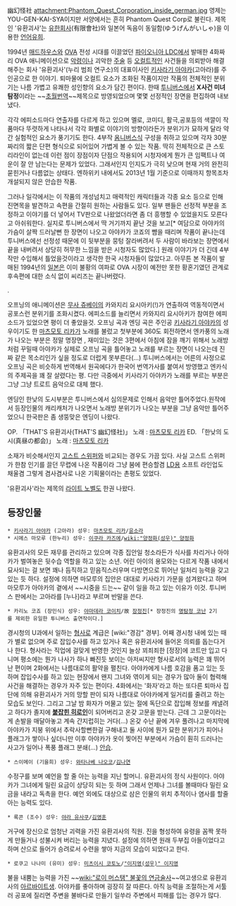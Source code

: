 幽幻怪社
attachment:Phantom_Quest_Corporation_inside_german.jpg
영제는 YOU-GEN-KAI-SYA이지만 서양에서는 흔히 Phantom Quest Corp로 불린다. 제목인 '유환괴사'는 [[유한회사]](有限會社)와 일본어 독음이 동일함(ゆうげんがいしゃ)을 이용한 [[언어유희]].

1994년 [[매드하우스]]와 [[OVA]] 전성 시대를 이끌었던 [[파이오니아 LDC]]에서 발매한 4화짜리 OVA 애니메이션으로 [[악령]]이나 괴악한 [[주술]] 등 [[오컬트]]적인 사건들을 의뢰받아 해결해주는 회사 '유환괴사'(누리 범죄 연구소)의 대표이사인 [[키사라기 아야카]](고아라)를 주인공으로 한 이야기. 퇴마물에 오컬트 요소가 조화된 작품이지만 작품의 전체적인 분위기는 나름 가볍고 유쾌한 성인향의 요소가 담긴 편이다. 한때 [[투니버스]]에서 '''X사건 미녀 탐정'''이라는 ~~[[초월번역]]~~제목으로 방영되었으며 몇몇 선정적인 장면을 편집하여 내보냈다. 

각각 에피소드마다 연출자를 다르게 하고 있으며 멜로, 코미디, 활극,공포등의 색깔이 작품마다 뚜렷하게 나타나서 각각 화별로 이야기의 방향이라든가 분위기가 묘하게 달라 약간 실험적인 요소가 풍기기도 한다. 4부작 [[옴니버스]]식 구성을 취하고 있으며 각자 30분짜리의 짧은 단편 형식으로 되어있어 가볍게 볼 수 있는 작품. 딱히 전체적으로 큰 스토리라인이 없는데 이런 점이 장점이자 단점으 작용되어 시청자에게 뭔가 큰 임팩트나 여운이 잘 안 남는다는 문제가 있었다. 그래서인지 인지도가 극히 낮으며 현재 거의 완전히 묻힌거나 다름없는 상태다. 엔하위키 내에서도 2013년 1월 기준으로 이때까지 항목조차 개설되지 않은 안습한 작품.


그러나 일각에서는 이 작품의 개성넘치고 매력적인 캐릭터들과 각종 요소 등으로 인해 진면목을 발견하고 속편을 간절히 원하는 사람들도 있다. 일부 팬들은 선정적 부분을 조정하고 이야기를 더 넣어서 TV판으로 나왔었더라면 좀 더 흥행할 수 있었을지도 모른다고 아쉬워한다. 실지로 투니버스에서 딱 거기까지 끝난 것을 보고[* 여담으로 아야카의 가슴이 살짝 드러날뻔 한 장면이 나오고 아야카가 코죠의 뺨을 때리며 작품이 끝나는데 투니버스에선 선정성 때문에 이 뒷부분을 뭉텅 잘라버려서 두 사람이 바라보는 장면에서 끝을 내버려서 상당히 허무한 느낌을 받은 시청자도 많았다.] 원래 이야기가 더 긴데 4부작만 수입해서 틀었을것이라고 생각한 한국 시청자들이 많았다고. 아무튼 본 작품이 발매된 1994년의 [[일본]]은 이미 불황의 여파로 OVA 시장이 예전만 못한 황혼기였던 관계로 후속편에 대한 소식 없이 씨리즈는 끝나버렸다. 

.

오프닝의 애니메이션은 [[무사 쥬베이]]의 카와지리 요시아키(!)가 연출하여 역동적이면서 공포스런 분위기를 조화시켰다. 에피소드를 늘리면서 카와지리 요시아키가 참여한 에피소드가 있었으면 평이 더 좋았을것. 오프닝 곡과 엔딩 곡은 주인공 [[키사라기 아야카]]의 성우이기도 한 [[마츠모토 리카]]가 노래를 불렀고 첫부분에 360도 회전하면서 엔카풍의 노래가 나오는 부분은 정말 명장면 , 재미있는 것은 3편에서 아침에 잠을 깨기 위해서 노래방처럼 꾸밀때 아야카가 실제로 오프닝 곡을 틀어놓고 노래를 부르는 장면이 나오는데 진짜 같은 목소리인가 싶을 정도로 더럽게 못부른다(...) 투니버스에서는 어른의 사정으로 오프닝 곡은 비슷하게 번역해서 원곡에다가 한국어 번역가사를 붙여서 방영했고 엔카식의 주제곡을 꽤 잘 살렸다는 평. 다만 극중에서 키사라기 아야카가 노래를 부르는 부분은 그냥 그냥 트로트 음악으로 대체 했다. 

엔딩인 한낮의 도시부분은 투니버스에서 심의문제로 인해서 음악만 틀어주었다.원작에서 등장인물의 캐리캐처가 나오면서 노래방 분위기가 나오는 부분을 그냥 음악만 틀어주었으니 한국판은 좀 생뚱맞은 엔딩이 나왔다.

{{{#!html
<iframe width="500" height="408" src="http://serviceapi.nmv.naver.com/flash/convertIframeTag.nhn?vid=7D81B2903BF5D03CBF0E222A2A278E3AF663&outKey=V1249e205318605808c6528020440602331d6ee9f77c739bd404728020440602331d6" frameborder="no" scrolling="no"></iframe>
}}}

OP. 「THAT'S 유환괴사(THAT'S 幽幻怪社)」 노래 : [[마츠모토 리카]] 
ED. 「한낮의 도시(真昼の都会)」 노래 : [[마츠모토 리카]]

소재가 비슷해서인지 [[고스트 스위퍼]]와 비교되는 경우도 가끔 있다. 사실 고스트 스위퍼가 한참 인기를 끌던 무렵에 나온 작품이라 그냥 붐에 편승할겸 [[LD]]용 소프트 라인업도 채울겸 그렇게 겸사겸사로 나온 기획물이라는 촌평도 있었다.  

'유환괴사'라는 제목의 [[라이트 노벨]]도 한권 나왔다. 

== 등장인물 ==

 * [[키사라기 아야카]] (고아라) 성우: [[마츠모토 리카]]/[[윤소라]]
 * 시메스 마모루 (한누리) 성우: [[이쿠라 카즈에]]/[[wiki:"양정화(성우)" 양정화]]

유환괴사의 모든 재무를 관리하고 있으며 각종 집안일 청소라든가 식사를 차리거나 아야카가 벌여놓은 뒷수습 역할을 하고 있는 소년. 어린 아이의 용모와는 다르게 작품 내에서 묘사되는 걸 보면 꽤나 듬직하고 믿음직스러우며 다방면으로 뛰어난 일처리 능력을 갖고 있는 듯 하다. 설정에 의하면 마모루의 집안은 대대로 키사라기 가문을 섬겨왔다고 하며 마모루가 아야카의 곁에서 ~~시중을 드는~~ 같이 일을 하고 있는 이유가 이것. 투니버스 판에서는 고아라를 [누나]라고 부르며 반말을 쓴다.

 * 카리노 코죠 (장민식) 성우: [[야마데라 코이치]]/故 [[장정진]][* 장정진의 [[명탐정 코난]] 2기를 제외한 유일한 투니버스 출연작이다.]

경시청의 U과에서 일하는 [[형사]]로 계급은 [wiki:"경감" 경부]. 어째 경시청 내에 있는 때가 별로 없으며 주로 잡입수사를 하고 있거나 혹은 유환괴사에 들어온 의뢰를 돕는다거나 한다. 형사라는 직업에 걸맞게 반영한 것인지 늘상 꾀죄죄한 [정장]에 코트만 입고 다니며 평소에는 뭔가 나사가 하나 빠진듯 보이는 아저씨지만 형사로서의 능력은 꽤 뛰어난 편이며 2화에서는 나름대로의 활약을 펼친다. 아야카에게 나름 호감을 품고 있는 듯 하며 잡입수사를 하고 있는 현장에서 왠지 그녀와 엮이게 되는 경우가 많아 둘이 협력해 사건을 해결하는 경우가 자주 있는 편이다. 4화에서는 '화자'라고 하는 또다른 퇴마사 집단에 의해 유환괴사가 거의 망할 판이 되자 나름대로 아야카에게 일거리를 줄려고 하는 모습도 보인다. 그리고 그날 밤 화자가 머물고 있는 절에 독단으로 잡입해 정보를 캐낼려고 하다가 졸지에 '''[[붙잡힌 히로인]]'''이 되어버리고 온갖 고문을 받는다. 근데 그 고문이라는게 손발을 매달아놓고 계속 간지럽히는 거다(...) 온갖 수난 끝에 겨우 풀려나고 마지막에 아야카가 지붕 위에서 추락사할뻔한걸 구해내고 둘 사이에 뭔가 묘한 분위기가 피어나 플래그가 쌓이나 싶더니만 이후 아야카가 옷이 찢어진 부분에서 가슴이 훤히 드러나는 사고가 일어나 폭풍 플래그 분쇄(...) [[안습]]. 

 * 스이메이 (기을희) 성우: [[와타나베 나오코]]/[[김나연]]

수정구를 보며 예언을 할 줄 아는 능력을 지닌 할머니. 유환괴사의 정식 사원이다. 아야카가 그녀에게 밀린 요금이 상당히 되는 듯 하며 그래서 언제나 그녀를 볼때마다 밀린 요금을 내라고 독촉을 한다. 예언 외에도 대상으로 삼은 인물의 위치 추적이나 염사를 할줄 아는 능력도 있다.

 * 록콘 (조수) 성우: [[야라 유사쿠]]/[[김영훈]]

거구에 장신으로 엄청난 괴력을 가진 유환괴사의 직원. 진을 형성하여 유령을 꼼짝 못하게 만들거나 성불시켜 버리는 능력을 지녔다. 설정에 의하면 원래 두부집 아들이었다고 하며 산으로 들어가 승려로서 수련을 쌓아 지금의 모습이 되었다고 한다.

 * 로쿠고 나나미 (유미) 성우: [[미츠이시 코토노]]/[["이지영(성우)" 이지영]]

불을 내뿜는 능력을 가진 ~~[[wiki:"로이 머스탱" 불꽃의 연금술사]]~~여고생으로 유환괴사의 [[아르바이트]]생. 아야카를 좋아하며 굉장히 잘 따른다. 아직 능력을 조절하는게 서툴러 공포에 질리면 주변을 불바다로 만들기 일쑤라 주변에서 피해를 입는 경우가 많다.
